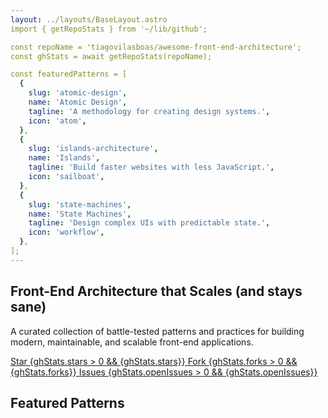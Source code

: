 ```yaml
---
layout: ../layouts/BaseLayout.astro
import { getRepoStats } from '~/lib/github';

const repoName = 'tiagovilasboas/awesome-front-end-architecture';
const ghStats = await getRepoStats(repoName);

const featuredPatterns = [
  {
    slug: 'atomic-design',
    name: 'Atomic Design',
    tagline: 'A methodology for creating design systems.',
    icon: 'atom',
  },
  {
    slug: 'islands-architecture',
    name: 'Islands',
    tagline: 'Build faster websites with less JavaScript.',
    icon: 'sailboat',
  },
  {
    slug: 'state-machines',
    name: 'State Machines',
    tagline: 'Design complex UIs with predictable state.',
    icon: 'workflow',
  },
];
---
```



<section class="flex flex-col items-center justify-center text-center py-20">
  <h1 class="text-4xl font-extrabold tracking-tighter sm:text-5xl md:text-6xl">
    Front-End Architecture that Scales (and stays sane)
  </h1>
  <p class="mx-auto mt-6 max-w-2xl text-lg text-muted-foreground">
    A curated collection of battle-tested patterns and practices for building modern, maintainable, and scalable front-end applications.
  </p>
  <div class="mt-8 flex flex-wrap justify-center gap-4">
    <a href={`https://github.com/${repoName}`} target="_blank" class="inline-flex items-center justify-center rounded-md bg-primary px-4 py-2 text-sm font-medium text-primary-foreground shadow transition-colors hover:bg-primary/90 focus-visible:outline-none focus-visible:ring-1 focus-visible:ring-ring">
      <Icon name="star" class="mr-2 h-4 w-4" />
      Star
      {ghStats.stars > 0 && <span class="ml-2 rounded-md bg-primary-foreground/20 px-2 py-0.5 text-xs">{ghStats.stars}</span>}
    </a>
    <a href={`https://github.com/${repoName}/fork`} target="_blank" class="inline-flex items-center justify-center rounded-md border border-input bg-background px-4 py-2 text-sm font-medium shadow-sm transition-colors hover:bg-accent hover:text-accent-foreground focus-visible:outline-none focus-visible:ring-1 focus-visible:ring-ring">
      <Icon name="git-fork" class="mr-2 h-4 w-4" />
      Fork
      {ghStats.forks > 0 && <span class="ml-2 rounded-md bg-muted px-2 py-0.5 text-xs">{ghStats.forks}</span>}
    </a>
    <a href={`https://github.com/${repoName}/issues`} target="_blank" class="inline-flex items-center justify-center rounded-md border border-input bg-background px-4 py-2 text-sm font-medium shadow-sm transition-colors hover:bg-accent hover:text-accent-foreground focus-visible:outline-none focus-visible:ring-1 focus-visible:ring-ring">
      <Icon name="alert-circle" class="mr-2 h-4 w-4" />
      Issues
      {ghStats.openIssues > 0 && <span class="ml-2 rounded-md bg-muted px-2 py-0.5 text-xs">{ghStats.openIssues}</span>}
    </a>
  </div>
</section>

<div class="my-12">
  <h2 class="mb-8 text-center text-3xl font-bold tracking-tighter">Featured Patterns</h2>
  <PatternsGrid patterns={featuredPatterns} />
</div> 
